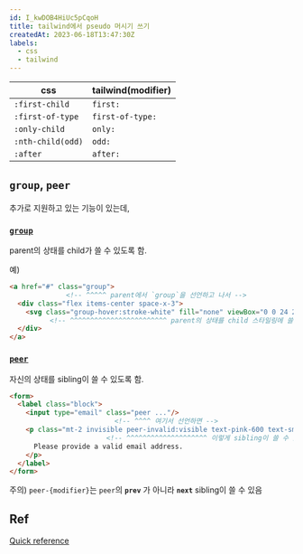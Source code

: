 ```yaml
---
id: I_kwDOB4HiUc5pCqoH
title: tailwind에서 pseudo 머시기 쓰기
createdAt: 2023-06-18T13:47:30Z
labels:
  - css
  - tailwind
---
```


|css|tailwind(modifier)|
|---|---|
|`:first-child`| `first:`|
|`:first-of-type`| `first-of-type:`|
|`:only-child`|`only:`|
|`:nth-child(odd)`|`odd:`|
|`:after`|`after:`|

## `group`, `peer`

추가로 지원하고 있는 기능이 있는데,

### [`group`](https://tailwindcss.com/docs/hover-focus-and-other-states#styling-based-on-parent-state)

parent의 상태를 child가 쓸 수 있도록 함.

예)
```html
<a href="#" class="group">
              <!-- ^^^^^ parent에서 `group`을 선언하고 나서 -->
  <div class="flex items-center space-x-3">
    <svg class="group-hover:stroke-white" fill="none" viewBox="0 0 24 24"><!-- ... --></svg>
          <!-- ^^^^^^^^^^^^^^^^^^^^^^^^ parent의 상태를 child 스타일링에 쓸 수 잇음 -->
  </div>
</a>
```

### [`peer`](https://tailwindcss.com/docs/hover-focus-and-other-states#styling-based-on-sibling-state)

자신의 상태를 sibling이 쓸 수 있도록 함.

```html
<form>
  <label class="block">
    <input type="email" class="peer ..."/>
                          <!-- ^^^^ 여기서 선언하면 -->
    <p class="mt-2 invisible peer-invalid:visible text-pink-600 text-sm">
                        <!-- ^^^^^^^^^^^^^^^^^^^^ 이렇게 sibling이 쓸 수 있음 -->
      Please provide a valid email address.
    </p>
  </label>
</form>
```

주의) `peer-{modifier}`는 `peer`의 **`prev`** 가 아니라 **`next`** sibling이 쓸 수 있음

## Ref
[Quick reference](https://tailwindcss.com/docs/hover-focus-and-other-states#quick-reference)
